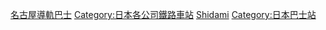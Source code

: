 [[Category:名古屋導軌巴士|]]
[[Category:日本各公司鐵路車站|Category:日本各公司鐵路車站]]
[[Category:日本各路線鐵路車站|Shidami]]
[[Category:日本巴士站|Category:日本巴士站]]
{{DEFAULTSORT:Nagoya Guideway Bus}}